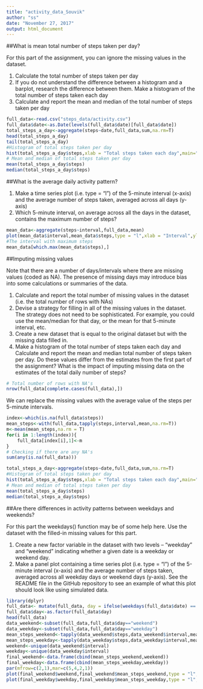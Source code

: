 ```yaml
---
title: "activity_data_Souvik"
author: "ss"
date: "November 27, 2017"
output: html_document
---
```

##What is mean total number of steps taken per day?

For this part of the assignment, you can ignore the missing values in the dataset.

1. Calculate the total number of steps taken per day
2. If you do not understand the difference between a histogram and a barplot, research the difference between them. Make a histogram of the total number of steps taken each day
3. Calculate and report the mean and median of the total number of steps taken per day
```r
full_data<-read.csv("steps_data/activity.csv")
full_data$date<-as.Date(levels(full_data$date)[full_data$date])
total_steps_a_day<-aggregate(steps~date,full_data,sum,na.rm=T)
head(total_steps_a_day)
tail(total_steps_a_day)
#Histogram of total steps taken per day
hist(total_steps_a_day$steps,xlab = "Total steps taken each day",main="Histogram of total steps taken each day")
# Mean and median of total steps taken per day
mean(total_steps_a_day$steps)
median(total_steps_a_day$steps)

```
##What is the average daily activity pattern?

1. Make a time series plot (i.e. type = "l") of the 5-minute interval (x-axis) and the average number of steps taken, averaged across all days (y-axis)
2. Which 5-minute interval, on average across all the days in the dataset, contains the maximum number of steps?
```r
mean_data<-aggregate(steps~interval,full_data,mean)
plot(mean_data$interval,mean_data$steps,type = "l",xlab = "Interval",ylab = "Mean number of steps",main = "Mean number of steps per day by interval")
#The interval with maximum steps
mean_data[which.max(mean_data$steps),]
```
##Imputing missing values

Note that there are a number of days/intervals where there are missing values (coded as NA). The presence of missing days may introduce bias into some calculations or summaries of the data.

1. Calculate and report the total number of missing values in the dataset (i.e. the total number of rows with NAs)
2. Devise a strategy for filling in all of the missing values in the dataset. The strategy does not need to be sophisticated. For example, you could use the mean/median for that day, or the mean for that 5-minute interval, etc.
3. Create a new dataset that is equal to the original dataset but with the missing data filled in.
4. Make a histogram of the total number of steps taken each day and Calculate and report the mean and median total number of steps taken per day. Do these values differ from the estimates from the first part of the assignment? What is the impact of imputing missing data on the estimates of the total daily number of steps?
```r
# Total number of rows with NA's
nrow(full_data[complete.cases(full_data),])
```
We can replace the missing values with the average value of the steps per 5-minute intervals.



```r
index<-which(is.na(full_data$steps))
mean_steps<-with(full_data,tapply(steps,interval,mean,na.rm=T))
m<-mean(mean_steps,na.rm = T)
for(i in 1:length(index)){
    full_data[index[i],1]<-m
}
# Checking if there are any NA's
sum(any(is.na(full_data)))
```

```r
total_steps_a_day<-aggregate(steps~date,full_data,sum,na.rm=T)
#Histogram of total steps taken per day
hist(total_steps_a_day$steps,xlab = "Total steps taken each day",main="Histogram of total steps taken each day")
# Mean and median of total steps taken per day
mean(total_steps_a_day$steps)
median(total_steps_a_day$steps)
```
##Are there differences in activity patterns between weekdays and weekends?

For this part the weekdays() function may be of some help here. Use the dataset with the filled-in missing values for this part.

1. Create a new factor variable in the dataset with two levels – “weekday” and “weekend” indicating whether a given date is a weekday or weekend day.
2. Make a panel plot containing a time series plot (i.e. type = "l") of the 5-minute interval (x-axis) and the average number of steps taken, averaged across all weekday days or weekend days (y-axis). See the README file in the GitHub repository to see an example of what this plot should look like using simulated data.

```r
library(dplyr)
full_data<- mutate(full_data, day = ifelse(weekdays(full_data$date) == "Saturday" | weekdays(full_data$date) == "Sunday", "weekend", "weekday"))
full_data$day<-as.factor(full_data$day)
head(full_data)
data_weekend<-subset(full_data,full_data$day=="weekend")
data_weekday<-subset(full_data,full_data$day=="weekday")
mean_steps_weekend<-tapply(data_weekend$steps,data_weekend$interval,mean)
mean_steps_weekday<-tapply(data_weekday$steps,data_weekday$interval,mean)
weekend<-unique(data_weekend$interval)
weekday<-unique(data_weekday$interval)
final_weekend<-data.frame(cbind(mean_steps_weekend,weekend))
final_weekday<-data.frame(cbind(mean_steps_weekday,weekday))
par(mfrow=c(2,1),mar=c(5,4,2,1))
plot(final_weekend$weekend,final_weekend$mean_steps_weekend,type = "l",xlab = "Intervals",ylab = "Average Steps",main = "Weekend",xlim = c(0,2500),ylim = c(0,200))
plot(final_weekday$weekday,final_weekday$mean_steps_weekday,type = "l",xlab = "Intervals",ylab = "Average Steps",main = "Weekday",xlim = c(0,2500),ylim = c(0,200))
```



